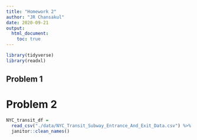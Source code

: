 ```yaml
---
title: "Homework 2"
author: "JR Chansakul"
date: 2020-09-21
output: 
  html_document:
    toc: true
---
```


```r
library(tidyverse)
library(readxl)
```

## Problem 1













# Problem 2

```r
NYC_transit_df =
  read_csv("./data/NYC_Transit_Subway_Entrance_And_Exit_Data.csv") %>% 
  janitor::clean_names()


```

